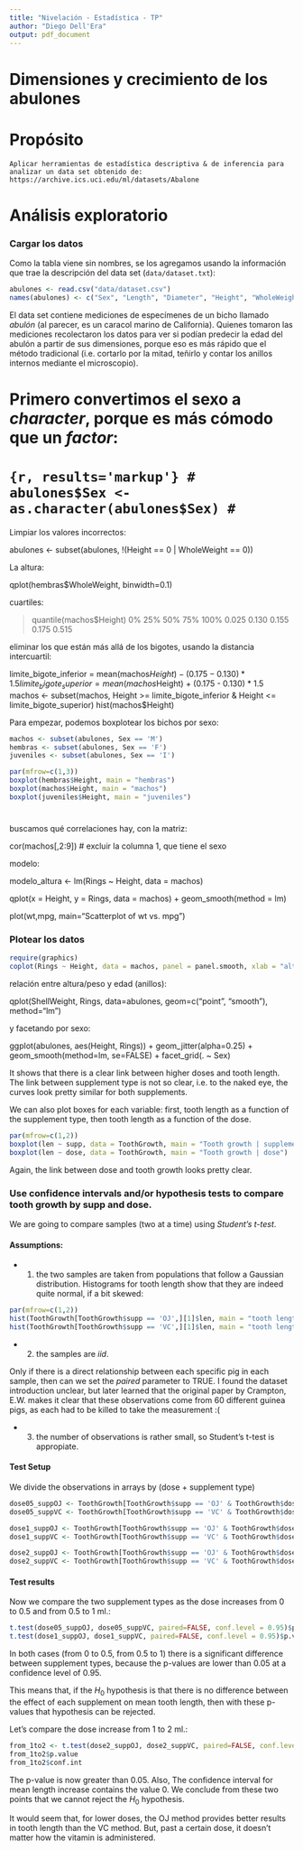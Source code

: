 ```yaml
---
title: "Nivelación - Estadística - TP"
author: "Diego Dell'Era"
output: pdf_document
---
```


Dimensiones y crecimiento de los abulones
=========================================

# Propósito

```
Aplicar herramientas de estadística descriptiva & de inferencia para analizar un data set obtenido de: https://archive.ics.uci.edu/ml/datasets/Abalone
```

# Análisis exploratorio

### Cargar los datos

Como la tabla viene sin nombres, se los agregamos usando la información que trae la descripción del data set (`data/dataset.txt`):

```r
abulones <- read.csv("data/dataset.csv")
names(abulones) <- c("Sex", "Length", "Diameter", "Height", "WholeWeight", "ShuckedWeight", "VisceraWeight", "ShellWeight", "Rings")
```

El data set contiene mediciones de especímenes de un bicho llamado *abulón* (al parecer, es un caracol marino de California). Quienes tomaron las mediciones recolectaron los datos para ver si podían predecir la edad del abulón a partir de sus dimensiones, porque eso es más rápido que el método tradicional (i.e. cortarlo por la mitad, teñirlo y contar los anillos internos mediante el microscopio).

# Primero convertimos el sexo a *character*, porque es más cómodo que un *factor*:

# ```{r, results='markup'}
# abulones$Sex <- as.character(abulones$Sex)
# ```

Limpiar los valores incorrectos:

abulones <- subset(abulones, !(Height == 0 | WholeWeight == 0))

La altura:

qplot(hembras$WholeWeight, binwidth=0.1)

cuartiles:

> quantile(machos$Height)
   0%   25%   50%   75%  100% 
0.025 0.130 0.155 0.175 0.515 

eliminar los que están más allá de los bigotes, usando la distancia intercuartil:

limite_bigote_inferior = mean(machos$Height) - (0.175 - 0.130) * 1.5
limite_bigote_superior = mean(machos$Height) + (0.175 - 0.130) * 1.5
machos <- subset(machos, Height >= limite_bigote_inferior & Height <= limite_bigote_superior)
hist(machos$Height)

Para empezar, podemos boxplotear los bichos por sexo:

```r
machos <- subset(abulones, Sex == 'M')
hembras <- subset(abulones, Sex == 'F')
juveniles <- subset(abulones, Sex == 'I')

par(mfrow=c(1,3))
boxplot(hembras$Height, main = "hembras")
boxplot(machos$Height, main = "machos")
boxplot(juveniles$Height, main = "juveniles")
```
#

buscamos qué correlaciones hay, con la matriz:

cor(machos[,2:9]) # excluir la columna 1, que tiene el sexo

modelo:

modelo_altura <- lm(Rings ~ Height, data = machos)

qplot(x = Height, y = Rings, data = machos) + geom_smooth(method = lm)



plot(wt,mpg, main="Scatterplot of wt vs. mpg")

### Plotear los datos

```r
require(graphics)
coplot(Rings ~ Height, data = machos, panel = panel.smooth, xlab = "altura vs edad")
```

relación entre altura/peso y edad (anillos):

qplot(ShellWeight, Rings, data=abulones, geom=c("point", "smooth"), method="lm")

y facetando por sexo:

ggplot(abulones, aes(Height, Rings)) + geom_jitter(alpha=0.25) + geom_smooth(method=lm, se=FALSE) +  facet_grid(. ~ Sex)





It shows that there is a clear link between higher doses and tooth length. The link between supplement type is not so clear, i.e. to the naked eye, the curves look pretty similar for both supplements.

We can also plot boxes for each variable: first, tooth length as a function of the supplement type, then tooth length as a function of the dose.

```r
par(mfrow=c(1,2))
boxplot(len ~ supp, data = ToothGrowth, main = "Tooth growth | supplement type")
boxplot(len ~ dose, data = ToothGrowth, main = "Tooth growth | dose")
```

Again, the link between dose and tooth growth looks pretty clear.

### Use confidence intervals and/or hypothesis tests to compare tooth growth by supp and dose.

We are going to compare samples (two at a time) using *Student's t-test*.

#### Assumptions:

- 1. the two samples are taken from populations that follow a Gaussian distribution. Histograms for tooth length show that they are indeed quite normal, if a bit skewed:

```r
par(mfrow=c(1,2))
hist(ToothGrowth[ToothGrowth$supp == 'OJ',][1]$len, main = "tooth length | OJ", ylab = "length", xlab = "")
hist(ToothGrowth[ToothGrowth$supp == 'VC',][1]$len, main = "tooth length | VC", ylab = "length", xlab = "")
```

- 2. the samples are *iid*.

Only if there is a direct relationship between each specific pig in each sample, then can we set the *paired* parameter to TRUE. I found the dataset introduction unclear, but later learned that the original paper by Crampton, E.W. makes it clear that these observations come from 60 different guinea pigs, as each had to be killed to take the measurement :(

- 3. the number of observations is rather small, so Student's t-test is appropiate.

#### Test Setup

We divide the observations in arrays by (dose + supplement type)

```r
dose05_suppOJ <- ToothGrowth[ToothGrowth$supp == 'OJ' & ToothGrowth$dose == 0.5,]$len
dose05_suppVC <- ToothGrowth[ToothGrowth$supp == 'VC' & ToothGrowth$dose == 0.5,]$len

dose1_suppOJ <- ToothGrowth[ToothGrowth$supp == 'OJ' & ToothGrowth$dose == 1,]$len
dose1_suppVC <- ToothGrowth[ToothGrowth$supp == 'VC' & ToothGrowth$dose == 1,]$len

dose2_suppOJ <- ToothGrowth[ToothGrowth$supp == 'OJ' & ToothGrowth$dose == 2,]$len
dose2_suppVC <- ToothGrowth[ToothGrowth$supp == 'VC' & ToothGrowth$dose == 2,]$len
```

#### Test results

Now we compare the two supplement types as the dose increases from 0 to 0.5 and from 0.5 to 1 ml.:

```r
t.test(dose05_suppOJ, dose05_suppVC, paired=FALSE, conf.level = 0.95)$p.value
t.test(dose1_suppOJ, dose1_suppVC, paired=FALSE, conf.level = 0.95)$p.value
```

In both cases (from 0 to 0.5, from 0.5 to 1) there is a significant difference between supplement types, because the p-values are lower than 0.05 at a confidence level of 0.95.

This means that, if the $H_0$ hypothesis is that there is no difference between the effect of each supplement on mean tooth length, then with these p-values that hypothesis can be rejected.

Let's compare the dose increase from 1 to 2 ml.:

```r
from_1to2 <- t.test(dose2_suppOJ, dose2_suppVC, paired=FALSE, conf.level = 0.95)
from_1to2$p.value
from_1to2$conf.int
```

The p-value is now greater than 0.05. Also, The confidence interval for mean length increase contains the value 0. We conclude from these two points that we cannot reject the $H_0$ hypothesis.

It would seem that, for lower doses, the OJ method provides better results in tooth length than the VC method. But, past a certain dose, it doesn't matter how the vitamin is administered.
